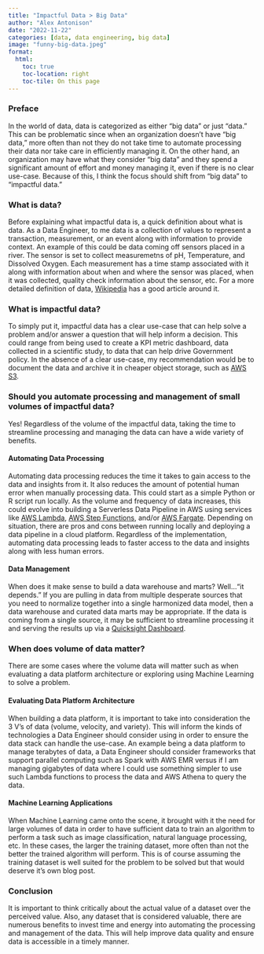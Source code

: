 ```yaml
---
title: "Impactful Data > Big Data"
author: "Alex Antonison"
date: "2022-11-22"
categories: [data, data engineering, big data]
image: "funny-big-data.jpeg"
format:
  html:
    toc: true
    toc-location: right
    toc-tile: On this page
---
```


### Preface

In the world of data, data is categorized as either "big data" or just "data." This can be problematic since when an organization doesn't have "big data," more often than not they do not take time to automate processing their data nor take care in efficiently managing it. On the other hand, an organization may have what they consider "big data" and they spend a significant amount of effort and money managing it, even if there is no clear use-case. Because of this, I think the focus should shift from "big data" to "impactful data."

### What is data?

Before explaining what impactful data is, a quick definition about what is data. As a Data Engineer, to me data is a collection of values to represent a transaction, measurement, or an event along with information to provide context. An example of this could be data coming off sensors placed in a river. The sensor is set to collect measuremetns of pH, Temperature, and Dissolved Oxygen. Each measurement has a time stamp associated with it along with information about when and where the sensor was placed, when it was collected, quality check information about the sensor, etc. For a more detailed definition of data, [Wikipedia](https://en.wikipedia.org/wiki/Data) has a good article around it.

### What is impactful data?

To simply put it, impactful data has a clear use-case that can help solve a problem and/or answer a question that will help inform a decision. This could range from being used to create a KPI metric dashboard, data collected in a scientific study, to data that can help drive Government policy. In the absence of a clear use-case, my recommendation would be to document the data and archive it in cheaper object storage, such as [AWS S3](https://aws.amazon.com/s3/).

### Should you automate processing and management of small volumes of impactful data?

Yes! Regardless of the volume of the impactful data, taking the time to streamline processing and managing the data can have a wide variety of benefits.

#### Automating Data Processing

Automating data processing reduces the time it takes to gain access to the data and insights from it. It also reduces the amount of potential human error when manually processing data. This could start as a simple Python or R script run locally. As the volume and frequency of data increases, this could evolve into building a Serverless Data Pipeline in AWS using services like [AWS Lambda](https://aws.amazon.com/lambda/), [AWS Step Functions](https://aws.amazon.com/step-functions/), and/or [AWS Fargate](https://aws.amazon.com/fargate/). Depending on situation, there are pros and cons between running locally and deploying a data pipeline in a cloud platform. Regardless of the implementation, automating data processing leads to faster access to the data and insights along with less human errors.

#### Data Management

When does it make sense to build a data warehouse and marts? Well..."it depends." If you are pulling in data from multiple desperate sources that you need to normalize together into a single harmonized data model, then a data warehouse and curated data marts may be appropriate. If the data is coming from a single source, it may be sufficient to streamline processing it and serving the results up via a [Quicksight Dashboard](https://aws.amazon.com/quicksight/).

### When does volume of data matter?

There are some cases where the volume data will matter such as when evaluating a data platform architecture or exploring using Machine Learning to solve a problem.

#### Evaluating Data Platform Architecture

When building a data platform, it is important to take into consideration the 3 V's of data (volume, velocity, and variety). This will inform the kinds of technologies a Data Engineer should consider using in order to ensure the data stack can handle the use-case.  An example being a data platform to manage terabytes of data, a Data Engineer should consider frameworks that support parallel computing such as Spark with AWS EMR versus if I am managing gigabytes of data where I could use something simpler to use such Lambda functions to process the data and AWS Athena to query the data.

#### Machine Learning Applications

When Machine Learning came onto the scene, it brought with it the need for large volumes of data in order to have sufficient data to train an algorithm to perform a task such as image classification, natural language processing, etc. In these cases, the larger the training dataset, more often than not the better the trained algorithm will perform. This is of course assuming the training dataset is well suited for the problem to be solved but that would deserve it's own blog post.

### Conclusion

It is important to think critically about the actual value of a dataset over the perceived value. Also, any dataset that is considered valuable, there are numerous benefits to invest time and energy into automating the processing and management of the data. This will help improve data quality and ensure data is accessible in a timely manner.